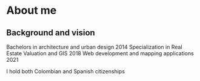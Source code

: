 # About me

## Background and vision

Bachelors in architecture and urban design 2014
Specialization in Real Estate Valuation and GIS 2018
Web development and mapping applications 2021

I hold both Colombian and Spanish citizenships
